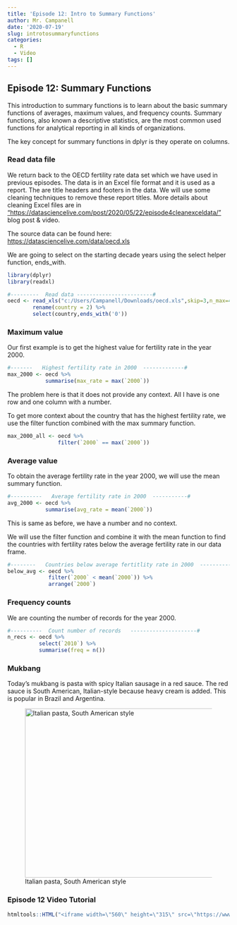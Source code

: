 ---
title: 'Episode 12: Intro to Summary Functions'
author: Mr. Campanell
date: '2020-07-19'
slug: introtosummaryfunctions
categories:
  - R
  - Video
tags: []
---

## Episode 12: Summary Functions

This introduction to summary functions is to learn about the basic summary functions of averages, maximum values, and frequency counts.  Summary functions, also known a descriptive statistics, are the most common used functions for analytical reporting in all kinds of organizations.

The key concept for summary functions in dplyr is they operate on columns.  

###  Read data file

We return back to the OECD fertility rate data set which we have used in previous episodes.   The data is in an Excel file format and it is used as a report.   The are title headers and footers in the data.   We will use some cleaning techniques to remove these report titles.   More details about cleaning Excel files are in ["https://datasciencelive.com/post/2020/05/22/episode4cleanexceldata/"](Episode 4: Clean Excel Data) blog post & video.  

The source data can be found here: [https://datasciencelive.com/data/oecd.xls](https://datasciencelive.com/data/oecd.xls)

We are going to select on the starting decade years using the select helper function, ends_with.

```{r}
library(dplyr)
library(readxl)

#---------  Read data ------------------------#
oecd <- read_xls("c:/Users/Campanell/Downloads/oecd.xls",skip=3,n_max=42) %>%
        rename(country = 2) %>%
        select(country,ends_with('0'))

```

###  Maximum value  

Our first example is to get the highest value for fertility rate in the year 2000.

```{r}
#-------   Highest fertility rate in 2000  -------------#
max_2000 <- oecd %>%
            summarise(max_rate = max(`2000`))

```

The problem here is that it does not provide any context.   All I have is one row and one column with a number.

To get more context about the country that has the highest fertility rate, we use the filter function combined with the max summary function.

```{r}

max_2000_all <- oecd %>%
                filter(`2000` == max(`2000`))

```

### Average value

To obtain the average fertility rate in the year 2000, we will use the mean summary function.

```{r}

#----------   Average fertility rate in 2000  -----------#
avg_2000 <- oecd %>%
            summarise(avg_rate = mean(`2000`))

```

This is same as before, we have a number and no context.

We will use the filter function and combine it with the mean function to find the countries with fertility rates below the average fertility rate in our data frame.

```{r}

#--------   Countries below average fertitlity rate in 2000  ----------#
below_avg <- oecd %>%
             filter(`2000` < mean(`2000`)) %>%
             arrange(`2000`)

```

###  Frequency counts

We are counting the number of records for the year 2000.

```{r}
#----------  Count number of records   ---------------------#
n_recs <- oecd %>%
          select(`2010`) %>%
          summarise(freq = n()) 

```

###  Mukbang

Today's mukbang is pasta with spicy Italian sausage in a red sauce.   The red sauce is South American, Italian-style because heavy cream is added.   This is popular in Brazil and Argentina.

![Italian pasta, South American style](/post/2020-07-19-introtosummaryfunctions.en_files/southamericanpasta.jpg){width=512px height=384px}


### Episode 12 Video Tutorial

```{r}

htmltools::HTML("<iframe width=\"560\" height=\"315\" src=\"https://www.youtube.com/embed/LhxywXNt6iU\" frameborder=\"0\" allow=\"accelerometer; autoplay; encrypted-media; gyroscope; picture-in-picture\" allowfullscreen></iframe>")

```


